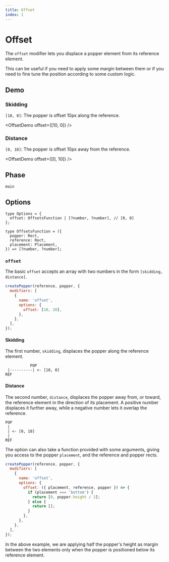 ```yaml
---
title: Offset
index: 1
---
```



# Offset

The `offset` modifier lets you displace a popper element from its reference
element.

This can be useful if you need to apply some margin between them or if you need
to fine tune the position according to some custom logic.

<x-ad />

## Demo

### Skidding

`[10, 0]`: The popper is offset 10px along the reference.

<OffsetDemo offset={[10, 0]} />

### Distance

`[0, 10]`: The popper is offset 10px away from the reference.

<OffsetDemo offset={[0, 10]} />

## Phase

`main`

## Options

```flow
type Options = {
  offset: OffsetsFunction | [?number, ?number], // [0, 0]
};

type OffsetsFunction = ({
  popper: Rect,
  reference: Rect,
  placement: Placement,
}) => [?number, ?number];
```

### `offset`

The basic `offset` accepts an array with two numbers in the form
`[skidding, distance]`.

```js
createPopper(reference, popper, {
  modifiers: [
    {
      name: 'offset',
      options: {
        offset: [10, 20],
      },
    },
  ],
});
```

#### Skidding

The first number, `skidding`, displaces the popper along the reference element.

```
           POP
 |----------| <- [10, 0]
REF
```

#### Distance

The second number, `distance`, displaces the popper away from, or toward, the
reference element in the direction of its placement. A positive number displaces
it further away, while a negative number lets it overlap the reference.

```
POP
 |
 | <- [0, 10]
 |
REF
```

The option can also take a function provided with some arguments, giving you
access to the popper `placement`, and the reference and popper rects.

```js
createPopper(reference, popper, {
  modifiers: [
    {
      name: 'offset',
      options: {
        offset: ({ placement, reference, popper }) => {
          if (placement === 'bottom') {
            return [0, popper.height / 2];
          } else {
            return [];
          }
        },
      },
    },
  ],
});
```

In the above example, we are applying half the popper's height as margin between
the two elements only when the popper is positioned below its reference element.
